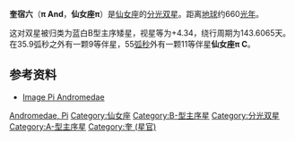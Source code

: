{{Starbox begin
| name=奎宿六}}
{{Starbox image 
| image = [[File:Andromeda_stars.png|250px]]
| caption =奎宿六的位置（中部）。
}} 
{{Starbox observe
| epoch=J2000
| ra={{RA|00|36|52.8497}} 
| dec={{DEC|+33|43|09.637}}
| appmag_v=4.335
| constell=[[仙女座|仙女座]] }}
{{Starbox character
| class=B5V
| b-v=-0.14
| u-b=-0.55
| variable=None }}
{{Starbox astrometry
| radial_v=8.7
| prop_mo_ra=15.23 
| prop_mo_dec=-3.56 
|  gal_lat=-29.0545  
|  gal_lon=119.4693  
| parallax=4.97 
| p_error=0.82
| absmag_v=4.223 }}
{{Starbox detail
| mass=18
| radius=7
| luminosity=20
| temperature=10,000–30,000 
| metal=
| gravity=
| rotation=
| age= }}
{{Starbox catalog
| names= 29 Andromedae, [[HR星表|HR]] 154, [[Henry_Draper_Catalogue|HD]] 3369, [[BD星表|BD]]+32°101, FK5 18, [[Hipparcos_catalogue|HIP]] 2912, [[SAO星表|SAO]] 54033, GC 729, [[ADS星表|ADS]] 513, CCDM 00369+3343. }}
{{Starbox reference |
  Simbad=Pi+Andromedae }}
{{Starbox reference |
  Simbad=ADS+513 }}
{{Starbox end}}

'''奎宿六'''（'''π And'''，'''仙女座π'''）是[[仙女座|仙女座]]的[[分光双星|分光双星]]。距离[[地球|地球]]约660[[光年|光年]]。

这对双星被归类为蓝白B型主序矮星，视星等为+4.34，绕行周期为143.6065天。在35.9弧秒之外有一颗9等伴星，55[[弧秒|弧秒]]外有一颗11等伴星'''仙女座π C'''。

==参考资料==
* [http://aladin.u-strasbg.fr/AladinPreview?-c=NSV+++227&ident=NSV+++227&submit=Aladin+previewer Image Pi Andromedae]

{{main-star-stub}}
{{star-system-stub}}
{{Stars of Andromeda}}
{{星官|奎宿|16|23}}
[[Category:拜耳天體|Andromedae, Pi]]
[[Category:仙女座|Category:仙女座]]
[[Category:B-型主序星|Category:B-型主序星]]
[[Category:分光双星|Category:分光双星]]
[[Category:A-型主序星|Category:A-型主序星]]
[[Category:奎_(星官)|Category:奎 (星官)]]